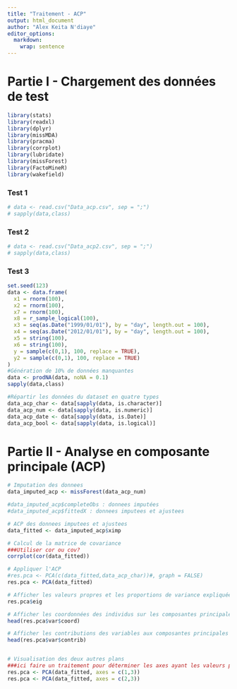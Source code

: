 ```yaml
---
title: "Traitement - ACP"
output: html_document
author: "Alex Keita N'diaye"
editor_options: 
  markdown: 
    wrap: sentence
---
```


# Partie I - Chargement des données de test
```r
library(stats)
library(readxl)
library(dplyr)
library(missMDA)
library(pracma)
library(corrplot)
library(lubridate)
library(missForest)
library(FactoMineR)
library(wakefield)
```

### Test 1
```r
# data <- read.csv("Data_acp.csv", sep = ";")
# sapply(data,class)
```

### Test 2
```r
# data <- read.csv("Data_acp2.csv", sep = ";")
# sapply(data,class)
```

### Test 3
```r
set.seed(123)
data <- data.frame(
  x1 = rnorm(100),
  x2 = rnorm(100),
  x7 = rnorm(100),
  x8 = r_sample_logical(100),
  x3 = seq(as.Date("1999/01/01"), by = "day", length.out = 100),
  x4 = seq(as.Date("2012/01/01"), by = "day", length.out = 100),
  x5 = string(100),
  x6 = string(100),
  y = sample(c(0,1), 100, replace = TRUE),
  y2 = sample(c(0,1), 100, replace = TRUE)
)
#Génération de 10% de données manquantes
data <- prodNA(data, noNA = 0.1)
sapply(data,class)
```


```r
#Répartir les données du dataset en quatre types
data_acp_char <- data[sapply(data, is.character)]
data_acp_num <- data[sapply(data, is.numeric)]
data_acp_date <- data[sapply(data, is.Date)]
data_acp_bool <- data[sapply(data, is.logical)]
```

# Partie II - Analyse en composante principale (ACP)
```r
# Imputation des donnees
data_imputed_acp <- missForest(data_acp_num)

#data_imputed_acp$completeObs : donnees imputées
#data_imputed_acp$fittedX : donnees imputees et ajustees

# ACP des donnees imputees et ajustees
data_fitted <- data_imputed_acp$ximp

# Calcul de la matrice de covariance
###Utiliser cor ou cov?
corrplot(cor(data_fitted))

# Appliquer l'ACP
#res.pca <- PCA(c(data_fitted,data_acp_char))#, graph = FALSE)
res.pca <- PCA(data_fitted)

# Afficher les valeurs propres et les proportions de variance expliquée
res.pca$eig

# Afficher les coordonnées des individus sur les composantes principales
head(res.pca$var$coord)

# Afficher les contributions des variables aux composantes principales
head(res.pca$var$contrib)


# Visualisation des deux autres plans 
###ici faire un traitement pour déterminer les axes ayant les valeurs propres les plus significatives
res.pca <- PCA(data_fitted, axes = c(1,3))
res.pca <- PCA(data_fitted, axes = c(2,3))

```
